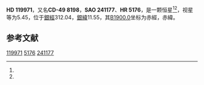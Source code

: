 {{Starbox begin
| name = HD 119971
}}
{{Starbox observe
| epoch = [[J2000.0|J2000.0]]
| constell = {{星座名待查}}<ref name=SIMBAD>{{cite web
 | url=http://simbad.u-strasbg.fr/simbad/sim-id?Ident=HR+5176
 | title =Pulsating variable Star
 | publisher=Centre de Données astronomiques de Strasbourg
 | work=SIMBAD
 | accessdate=2012-07-13}}</ref><ref name=DATA>{{cite web
 | url=http://vizier.u-strasbg.fr/viz-bin/VizieR-5?-out.add=.&-source=5050&-corr=PK=HR&-out.max=9999&HR=5176
 | title=VizieR Detailed Page
 | accessdate=2012-07-13
 | archive-date=2019-02-16
 | archive-url=https://web.archive.org/web/20190216081821/http://vizier.u-strasbg.fr/viz-bin/VizieR-5?-out.add=.&-source=5050&-corr=PK=HR&-out.max=9999&HR=5176
 | dead-url=no
 }}</ref>
| 星官 = 
| ra = {{RA|13|47|38.4}}<ref name=SIMBAD /><ref name=DATA />
| dec = {{DEC|-50|19|16}}<ref name=SIMBAD /><ref name=DATA />
| appmag_v = 5.45<ref name=SIMBAD /><ref name=DATA />
}}
{{Starbox character
| class = K2III<ref name=SIMBAD /><ref name=DATA />
| b-v = 1.36<ref name=SIMBAD /><ref name=DATA />
| u-b = 1.36<ref name=SIMBAD /><ref name=DATA />
| r-i = <ref name=SIMBAD /><ref name=DATA />
| variable = 
}}
{{Starbox astrometry
| radial_v = 1.36
| prop_mo_ra = 28
| parallax = 0.013
| p_error = 
}}
{{Starbox catalog
| names =CD-49 8198，[[SAO星表|SAO]] 241177，[[HD星表|HD]] 119971，[[HR星表|HR]] 5176}}
{{Starbox reference |Simbad=HR+5176}}
{{Starbox end}}

'''HD 119971'''，又名'''CD-49 8198'''，'''SAO 241177'''、'''HR 5176'''，是一颗恒星<ref name=SIMBAD /><ref name=DATA />，视星等为5.45，位于[[銀道座標系|銀經]]312.04，[[銀道座標系|銀緯]]11.55，其[[B1900.0|B1900.0]]坐标为赤經{{RA|13|41|22.3}}，赤緯{{DEC|-49|11.55|14}}。

== 参考文献 ==
{{reflist}}

{{star-stub}}

[[Category:HD和HDE天體|119971]]
[[Category:HR天體|5176]]
[[Category:SAO天體|241177]]